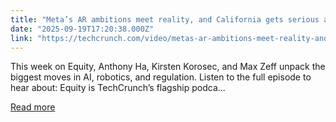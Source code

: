 ```yaml
---
title: "Meta’s AR ambitions meet reality, and California gets serious about AI safety … again"
date: "2025-09-19T17:20:38.000Z"
link: "https://techcrunch.com/video/metas-ar-ambitions-meet-reality-and-california-gets-serious-about-ai-safetyagain/"
---
```


This week on Equity, Anthony Ha, Kirsten Korosec, and Max Zeff unpack the biggest moves in AI, robotics, and regulation. Listen to the full episode to hear about: Equity is TechCrunch’s flagship podca...

[Read more](https://techcrunch.com/video/metas-ar-ambitions-meet-reality-and-california-gets-serious-about-ai-safetyagain/)

